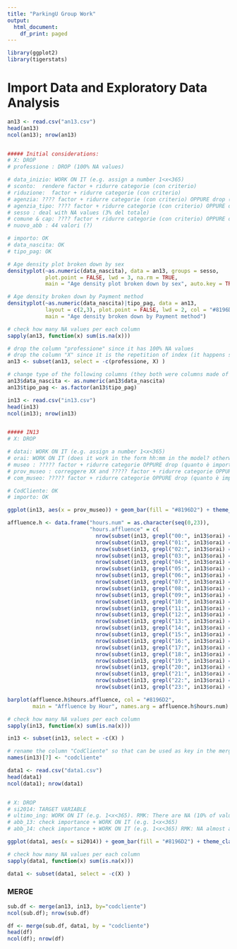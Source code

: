 ---
title: "ParkingU Group Work"
output:
  html_document:
    df_print: paged
---

```{r, message=FALSE}
library(ggplot2)
library(tigerstats)
```


# Import Data and Exploratory Data Analysis


```{r}
an13 <- read.csv("an13.csv")
head(an13)
ncol(an13); nrow(an13)


##### Initial considerations:
# X: DROP
# professione : DROP (100% NA values)

# data_inizio: WORK ON IT (e.g. assign a number 1<x<365)
# sconto:  rendere factor + ridurre categorie (con criterio)
# riduzione:  factor + ridurre categorie (con criterio)
# agenzia: ???? factor + ridurre categorie (con criterio) OPPURE drop (dipende quanto è importante)
# agenzia_tipo: ???? factor + ridurre categorie (con criterio) OPPURE drop (dipende quanto è importante)
# sesso : deal with NA values (3% del totale)
# comune & cap: ???? factor + ridurre categorie (con criterio) OPPURE drop (dipende quanto è importante)
# nuovo_abb : 44 valori (?)

# importo: OK
# data_nascita: OK
# tipo_pag: OK

```



```{r, warning = FALSE}
# Age density plot broken down by sex
densityplot(~as.numeric(data_nascita), data = an13, groups = sesso,
            plot.point = FALSE, lwd = 3, na.rm = TRUE,
            main = "Age density plot broken down by sex", auto.key = TRUE)

# Age density broken down by Payment method
densityplot(~as.numeric(data_nascita)|tipo_pag, data = an13,
            layout = c(2,3), plot.point = FALSE, lwd = 2, col = "#8196D2",
            main = "Age density broken down by Payment method")
```



```{r}
# check how many NA values per each column
sapply(an13, function(x) sum(is.na(x)))

# drop the column "professione" since it has 100% NA values
# drop the column "X" since it is the repetition of index (it happens sometimes when scraping/importing data)
an13 <- subset(an13, select = -c(professione, X) )

# change type of the following columns (they both were columns made of string values)
an13$data_nascita <- as.numeric(an13$data_nascita)
an13$tipo_pag <- as.factor(an13$tipo_pag)
```



```{r}
in13 <- read.csv("in13.csv")
head(in13)
ncol(in13); nrow(in13)


##### IN13
# X: DROP

# datai: WORK ON IT (e.g. assign a number 1<x<365)
# orai: WORK ON IT (does it work in the form hh:mm in the model? otherwise seconds count from 00:00)
# museo : ????? factor + ridurre categorie OPPURE drop (quanto è importante?)
# prov_museo : correggere XX and ????? factor + ridurre categorie OPPURE drop (quanto è importante?)
# com_museo: ????? factor + ridurre categorie OPPURE drop (quanto è importante?)

# CodCliente: OK
# importo: OK
```



```{r}
ggplot(in13, aes(x = prov_museo)) + geom_bar(fill = "#8196D2") + theme_classic()
```



```{r}
affluence.h <- data.frame("hours.num" = as.character(seq(0,23)),
                          "hours.affluence" = c(
                            nrow(subset(in13, grepl("00:", in13$orai) == TRUE)),
                            nrow(subset(in13, grepl("01:", in13$orai) == TRUE)),
                            nrow(subset(in13, grepl("02:", in13$orai) == TRUE)),
                            nrow(subset(in13, grepl("03:", in13$orai) == TRUE)),
                            nrow(subset(in13, grepl("04:", in13$orai) == TRUE)),
                            nrow(subset(in13, grepl("05:", in13$orai) == TRUE)),
                            nrow(subset(in13, grepl("06:", in13$orai) == TRUE)),
                            nrow(subset(in13, grepl("07:", in13$orai) == TRUE)),
                            nrow(subset(in13, grepl("08:", in13$orai) == TRUE)),
                            nrow(subset(in13, grepl("09:", in13$orai) == TRUE)),
                            nrow(subset(in13, grepl("10:", in13$orai) == TRUE)),
                            nrow(subset(in13, grepl("11:", in13$orai) == TRUE)),
                            nrow(subset(in13, grepl("12:", in13$orai) == TRUE)),
                            nrow(subset(in13, grepl("13:", in13$orai) == TRUE)),
                            nrow(subset(in13, grepl("14:", in13$orai) == TRUE)),
                            nrow(subset(in13, grepl("15:", in13$orai) == TRUE)),
                            nrow(subset(in13, grepl("16:", in13$orai) == TRUE)),
                            nrow(subset(in13, grepl("17:", in13$orai) == TRUE)),
                            nrow(subset(in13, grepl("18:", in13$orai) == TRUE)),
                            nrow(subset(in13, grepl("19:", in13$orai) == TRUE)),
                            nrow(subset(in13, grepl("20:", in13$orai) == TRUE)),
                            nrow(subset(in13, grepl("21:", in13$orai) == TRUE)),
                            nrow(subset(in13, grepl("22:", in13$orai) == TRUE)),
                            nrow(subset(in13, grepl("23:", in13$orai) == TRUE)) ))

barplot(affluence.h$hours.affluence, col = "#8196D2",
        main = "Affluence by Hour", names.arg = affluence.h$hours.num)
```



```{r}
# check how many NA values per each column
sapply(in13, function(x) sum(is.na(x)))

in13 <- subset(in13, select = -c(X) )

# rename the column "CodCliente" so that can be used as key in the merge
names(in13)[7] <- "codcliente"
```



```{r}
data1 <- read.csv("data1.csv")
head(data1)
ncol(data1); nrow(data1)


# X: DROP
# si2014: TARGET VARIABLE
# ultimo_ing: WORK ON IT (e.g. 1<x<365). RMK: There are NA (10% of values)
# abb_13: check importance + WORK ON IT (e.g. 1<x<365)
# abb_14: check importance + WORK ON IT (e.g. 1<x<365) RMK: NA almost always if "si2014" == 0 (30% of values)
```



```{r}
ggplot(data1, aes(x = si2014)) + geom_bar(fill = "#8196D2") + theme_classic()
```



```{r}
# check how many NA values per each column
sapply(data1, function(x) sum(is.na(x)))

data1 <- subset(data1, select = -c(X) )
```


### MERGE

```{r}
sub.df <- merge(an13, in13, by="codcliente")
ncol(sub.df); nrow(sub.df)
```



```{r}
df <- merge(sub.df, data1, by = "codcliente")
head(df)
ncol(df); nrow(df)
```